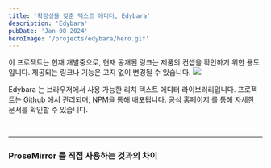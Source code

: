 ```yaml
---
title: '확장성을 갖춘 텍스트 에디터, Edybara'
description: 'Edybara'
pubDate: 'Jan 08 2024'
heroImage: '/projects/edybara/hero.gif'
---
```



<Warning>
  이 프로젝트는 현재 개발중으로, 현재 공개된 링크는 제품의 컨셉을 확인하기 위한 용도입니다. 제공되는 링크나 기능은 고지 없이 변경될 수 있습니다.
</Warning>

<Image width={720} height={332} src="/projects/edybara/hero.gif" />

Edybara 는 브라우저에서 사용 가능한 리치 텍스트 에디터 라이브러리입니다. 프로젝트는 [Github](https://github.com/winetree94/edybara) 에서 관리되며, [NPM](https://www.npmjs.com/package/edybara)을 통해 배포됩니다. [공식 홈페이지](https://edybara.com) 를 통해 자세한 문서를 확인할 수 있습니다.

<br />

---
### ProseMirror 를 직접 사용하는 것과의 차이
